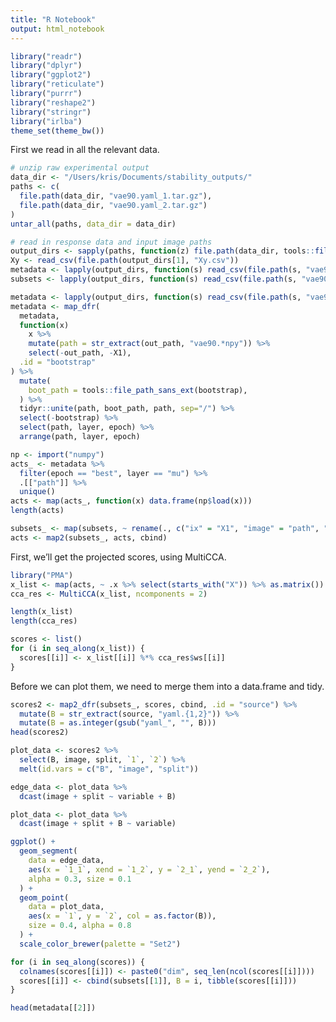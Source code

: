 ```yaml
---
title: "R Notebook"
output: html_notebook
---
```


```r
library("readr")
library("dplyr")
library("ggplot2")
library("reticulate")
library("purrr")
library("reshape2")
library("stringr")
library("irlba")
theme_set(theme_bw())
```
First we read in all the relevant data.

```r
# unzip raw experimental output
data_dir <- "/Users/kris/Documents/stability_outputs/"
paths <- c(
  file.path(data_dir, "vae90.yaml_1.tar.gz"),
  file.path(data_dir, "vae90.yaml_2.tar.gz")
)
untar_all(paths, data_dir = data_dir)

# read in response data and input image paths
output_dirs <- sapply(paths, function(z) file.path(data_dir, tools::file_path_sans_ext(basename(z))))
Xy <- read_csv(file.path(output_dirs[1], "Xy.csv"))
metadata <- lapply(output_dirs, function(s) read_csv(file.path(s, "vae90", "metadata.csv")))
subsets <- lapply(output_dirs, function(s) read_csv(file.path(s, "vae90", "features", "subset.csv")))
```
```r
metadata <- lapply(output_dirs, function(s) read_csv(file.path(s, "vae90", "metadata.csv")))
metadata <- map_dfr(
  metadata, 
  function(x) 
    x %>% 
    mutate(path = str_extract(out_path, "vae90.*npy")) %>%
    select(-out_path, -X1),
  .id = "bootstrap"
) %>%
  mutate(
    boot_path = tools::file_path_sans_ext(bootstrap),
  ) %>%
  tidyr::unite(path, boot_path, path, sep="/") %>%
  select(-bootstrap) %>%
  select(path, layer, epoch) %>%
  arrange(path, layer, epoch)

np <- import("numpy")
acts_ <- metadata %>%
  filter(epoch == "best", layer == "mu") %>%
  .[["path"]] %>%
  unique()
acts <- map(acts_, function(x) data.frame(np$load(x)))
length(acts)
```

```r
subsets_ <- map(subsets, ~ rename(., c("ix" = "X1", "image" = "path", "split" = "split")))
acts <- map2(subsets_, acts, cbind)
```

First, we'll get the projected scores, using MultiCCA.

```r
library("PMA")
x_list <- map(acts, ~ .x %>% select(starts_with("X")) %>% as.matrix())
cca_res <- MultiCCA(x_list, ncomponents = 2)
```
```r
length(x_list)
length(cca_res)
```

```r
scores <- list()
for (i in seq_along(x_list)) {
  scores[[i]] <- x_list[[i]] %*% cca_res$ws[[i]]
}
```

Before we can plot them, we need to merge them into a data.frame and tidy.
```r
scores2 <- map2_dfr(subsets_, scores, cbind, .id = "source") %>%
  mutate(B = str_extract(source, "yaml.{1,2}")) %>%
  mutate(B = as.integer(gsub("yaml_", "", B)))
head(scores2)

plot_data <- scores2 %>%
  select(B, image, split, `1`, `2`) %>%
  melt(id.vars = c("B", "image", "split"))

edge_data <- plot_data %>%
  dcast(image + split ~ variable + B)

plot_data <- plot_data %>%
  dcast(image + split + B ~ variable)

ggplot() +
  geom_segment(
    data = edge_data,
    aes(x = `1_1`, xend = `1_2`, y = `2_1`, yend = `2_2`),
    alpha = 0.3, size = 0.1
  ) +
  geom_point(
    data = plot_data,
    aes(x = `1`, y = `2`, col = as.factor(B)),
    size = 0.4, alpha = 0.8
  ) +
  scale_color_brewer(palette = "Set2")
```


```r
for (i in seq_along(scores)) {
  colnames(scores[[i]]) <- paste0("dim", seq_len(ncol(scores[[i]])))
  scores[[i]] <- cbind(subsets[[1]], B = i, tibble(scores[[i]]))
}
```

```r
head(metadata[[2]])
```

